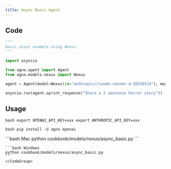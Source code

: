 ```yaml
---
title: Async Basic Agent
---
```


## Code

```python cookbook/models/nexus/async_basic.py
"""
Basic async example using Nexus.
"""

import asyncio

from agno.agent import Agent
from agno.models.nexus import Nexus

agent = Agent(model=Nexus(id="anthropic/claude-sonnet-4-20250514"), markdown=True)

asyncio.run(agent.aprint_response("Share a 2 sentence horror story"))

```

## Usage

<Steps>
  <Snippet file="create-venv-step.mdx" />

<Step title="Set your API keys">```bash export OPENAI_API_KEY=xxx
export ANTHROPIC_API_KEY=xxx ```</Step>

<Step title="Install libraries">```bash pip install -U agno openai ```</Step>

  <Step title="Run Agent">
    <CodeGroup>
    ```bash Mac
    python cookbook/models/nexus/async_basic.py
    ```

    ```bash Windows
    python cookbook/models/nexus/async_basic.py
    ```
    </CodeGroup>

  </Step>
</Steps>